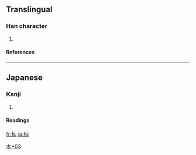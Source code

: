 ==Translingual==
===Han character===
{{Han char|rn=75|rad=木|as=03|sn=7|four=|canj=木山 (DU), X木山 (XDU)}}
# {{defn|Han|sort=木03}}
====References====
{{Han ref|kx=0513.011|dkj=14488|dj=0898.100|hdz=80019.120|uh=6763|ud=26467}}

----
==Japanese==
===Kanji===
{{ja-kanji|grade=|rs=木03}}
# {{defn|Japanese}} 
====Readings====
{{ja-readings|on=|kun=[[そま]] (soma)}}




[[Category:Japanese-only CJKV Characters|木+03]]

[[fr:杣]]
[[ja:杣]]